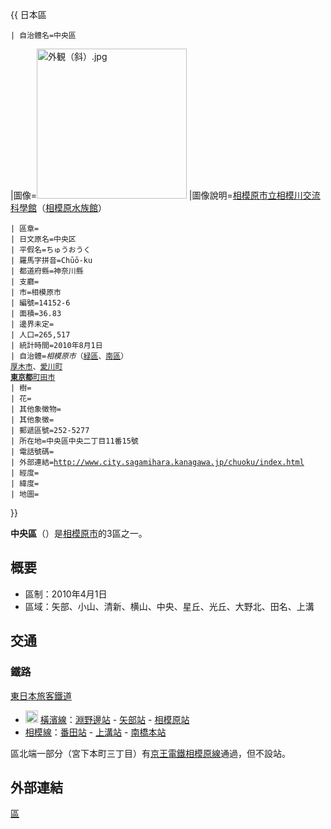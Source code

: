 {{Pathnav|日本|神奈川縣|相模原市}}

{{ 日本區
 | 自治體名=中央區
|圖像=[[File:外観（斜）.jpg|240px]]
|圖像說明=[[相模原市立相模川交流科學館|相模原市立相模川交流科學館]]（[[相模原水族館|相模原水族館]]）
 | 區章=
 | 日文原名=中央区
 | 平假名=ちゅうおうく
 | 羅馬字拼音=Chūō-ku
 | 都道府縣=神奈川縣
 | 支廳=
 | 市=相模原市
 | 編號=14152-6
 | 面積=36.83
 | 邊界未定=
 | 人口=265,517
 | 統計時間=2010年8月1日
 | 自治體=''相模原市''（[[緑區_(相模原市)|緑區]]、[[南區_(相模原市)|南區]]）<br />[[厚木市|厚木市]]、[[愛川町|愛川町]]<br />'''[[東京都|東京都]]'''[[町田市|町田市]]
 | 樹=
 | 花=
 | 其他象徵物=
 | 其他象徵=
 | 郵遞區號=252-5277
 | 所在地=中央區中央二丁目11番15號
 | 電話號碼=
 | 外部連結=http://www.city.sagamihara.kanagawa.jp/chuoku/index.html
 | 經度=
 | 緯度=
 | 地圖=
}}

'''中央區'''（{{jpn|j=中央区|hg=ちゅうおうく|rm=Chūō ku|f=y}}）是[[相模原市|相模原市]]的3區之一。

== 概要 ==
* 區制：2010年4月1日
* 區域：矢部、小山、清新、横山、中央、星丘、光丘、大野北、田名、上溝
== 交通 ==
=== 鐵路 ===
; [[東日本旅客鐵道|東日本旅客鐵道]]
* [[File:JR_JH_line_symbol.svg|20px]] [[橫濱線|橫濱線]]：[[淵野邊站|淵野邊站]] - [[矢部站|矢部站]] - [[相模原站|相模原站]]
* [[相模線|相模線]]：[[番田站_(神奈川縣)|番田站]] - [[上溝站|上溝站]] - [[南橋本站|南橋本站]]

區北端一部分（宮下本町三丁目）有[[京王電鐵|京王電鐵]][[相模原線|相模原線]]通過，但不設站。

==外部連結==
{{commonscat|Chuo-ku, Sagamihara}}

{{japan-geo-stub}}

{{神奈川縣}}
{{DEFAULTSORT:Chuo, Sagamihara}}
[[Category:相模原市|區]]